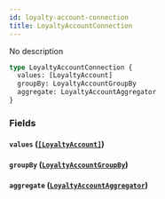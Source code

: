 ```yaml
---
id: loyalty-account-connection
title: LoyaltyAccountConnection
---
```


No description

```graphql
type LoyaltyAccountConnection {
  values: [LoyaltyAccount]
  groupBy: LoyaltyAccountGroupBy
  aggregate: LoyaltyAccountAggregator
}
```

### Fields

#### `values` ([`[LoyaltyAccount]`](/v1/objects/loyalty-account))

#### `groupBy` ([`LoyaltyAccountGroupBy`](/v1/objects/loyalty-account-group-by))

#### `aggregate` ([`LoyaltyAccountAggregator`](/v1/objects/loyalty-account-aggregator))
